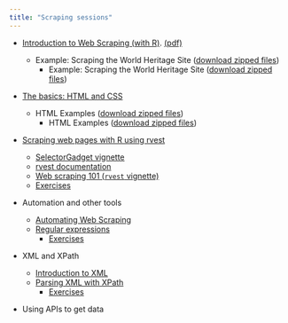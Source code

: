 ```yaml
---
title: "Scraping sessions"
---
```


- [Introduction to Web Scraping (with R)](sessions/WebScrapping-0-Presentation.html).  [(pdf)](sessions/WebScrapping-0-Presentation.pdf)

  - Example: Scraping the World Heritage Site ([download zipped files](World_Heritage.zip))
    -   Example: Scraping the World Heritage Site ([download zipped files](Examples/World_Heritage.zip))

- [The basics: HTML and CSS](sessions/1-Introduction_to_HTML_and_CSS.pdf)

  - HTML Examples ([download zipped files](HTMLexampleFiles.zip))
    -   HTML Examples ([download zipped files](Examples/HTMLexampleFiles.zip))

- [Scraping web pages with R using rvest](sessions/WebScraping-1b-Parsing_HTML.pdf)
  - [SelectorGadget vignette](https://rvest.tidyverse.org/articles/selectorgadget.html)
  - [rvest documentation](https://www.rdocumentation.org/packages/rvest/versions/1.0.3 "A help page for rvest powered by DataCamp")
  - [Web scraping 101 (`rvest` vignette)](https://cran.r-project.org/web/packages/rvest/vignettes/rvest.html)
  - [Exercises](Exercises/ch-2-Parsing-HTML-Exercises.html)

- Automation and other tools
  - [Automating Web Scraping](sessions/WebScraping-2a-Automating_Web_Scraping.pdf)
  - [Regular expressions](sessions/WebScraping-2b-Regular_Expressions.pdf)
    - [Exercises](Exercises/ch-3-Regular_expressions-Exercises.html)
    
- XML and XPath 
  - [Introduction to XML](sessions/WebScrapping-3a-Introduction_to_XML)
  - [Parsing XML with XPath](sessions/WebScrapping-3b-Parsing-XML-and-XPATH)
    - [Exercises](Exercises/ch-4-xpath-problems.R)

- Using APIs to get data
